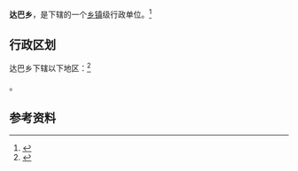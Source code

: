 {{中国乡级行政区|54/25/22/201/000}}

'''达巴乡'''，是{{PRC admin/fullname|54/25/22/201/000|3}}下辖的一个[[乡镇|乡镇]]级行政单位。<ref>{{PRC admin/ref sgc|{{PRC admin/parent|54/25/22/201/000}}}}</ref>

== 行政区划 ==

达巴乡下辖以下地区：<ref>{{PRC admin/ref sgc|54/25/22/201/000}}</ref>

{{PRC admin/children|54/25/22/201/000}}。

== 参考资料 ==

{{reflist}}

{{行政区划小作品}}
{{PRC admin/navcat|54/25/22/201/000}}